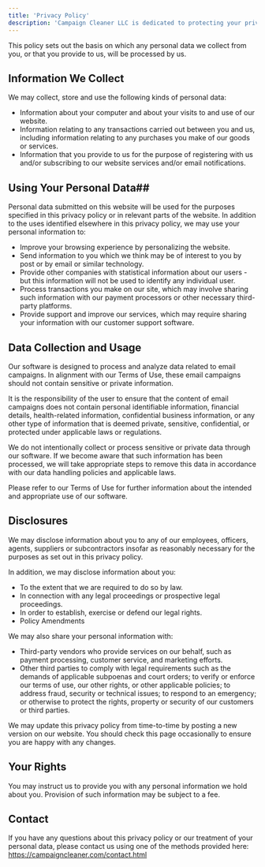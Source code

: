 ```yaml
---
title: 'Privacy Policy'
description: 'Campaign Cleaner LLC is dedicated to protecting your privacy. Learn how we safeguard your personal information and ensure compliance with privacy regulations.'
---
```


This policy sets out the basis on which any personal data we collect from you, or that you provide to us, will be processed by us.

## Information We Collect ##

We may collect, store and use the following kinds of personal data:

- Information about your computer and about your visits to and use of our website.
- Information relating to any transactions carried out between you and us, including information relating to any purchases you make of our goods or services.
- Information that you provide to us for the purpose of registering with us and/or subscribing to our website services and/or email notifications.

## Using Your Personal Data## 

Personal data submitted on this website will be used for the purposes specified in this privacy policy or in relevant parts of the website. In addition to the uses identified elsewhere in this privacy policy, we may use your personal information to:

- Improve your browsing experience by personalizing the website.
- Send information to you which we think may be of interest to you by post or by email or similar technology.
- Provide other companies with statistical information about our users - but this information will not be used to identify any individual user.
- Process transactions you make on our site, which may involve sharing such information with our payment processors or other necessary third-party platforms.
- Provide support and improve our services, which may require sharing your information with our customer support software.

## Data Collection and Usage ##

Our software is designed to process and analyze data related to email campaigns. In alignment with our Terms of Use, these email campaigns should not contain sensitive or private information.

It is the responsibility of the user to ensure that the content of email campaigns does not contain personal identifiable information, financial details, health-related information, confidential business information, or any other type of information that is deemed private, sensitive, confidential, or protected under applicable laws or regulations.

We do not intentionally collect or process sensitive or private data through our software. If we become aware that such information has been processed, we will take appropriate steps to remove this data in accordance with our data handling policies and applicable laws.

Please refer to our Terms of Use for further information about the intended and appropriate use of our software.

## Disclosures ##

We may disclose information about you to any of our employees, officers, agents, suppliers or subcontractors insofar as reasonably necessary for the purposes as set out in this privacy policy.

In addition, we may disclose information about you:

- To the extent that we are required to do so by law.
- In connection with any legal proceedings or prospective legal proceedings.
- In order to establish, exercise or defend our legal rights.
- Policy Amendments

We may also share your personal information with:

- Third-party vendors who provide services on our behalf, such as payment processing, customer service, and marketing efforts.
- Other third parties to comply with legal requirements such as the demands of applicable subpoenas and court orders; to verify or enforce our terms of use, our other rights, or other applicable policies; to address fraud, security or technical issues; to respond to an emergency; or otherwise to protect the rights, property or security of our customers or third parties.

We may update this privacy policy from time-to-time by posting a new version on our website. You should check this page occasionally to ensure you are happy with any changes.

## Your Rights ##

You may instruct us to provide you with any personal information we hold about you. Provision of such information may be subject to a fee.

## Contact ##

If you have any questions about this privacy policy or our treatment of your personal data, please contact us using one of the methods provided here: https://campaigncleaner.com/contact.html
